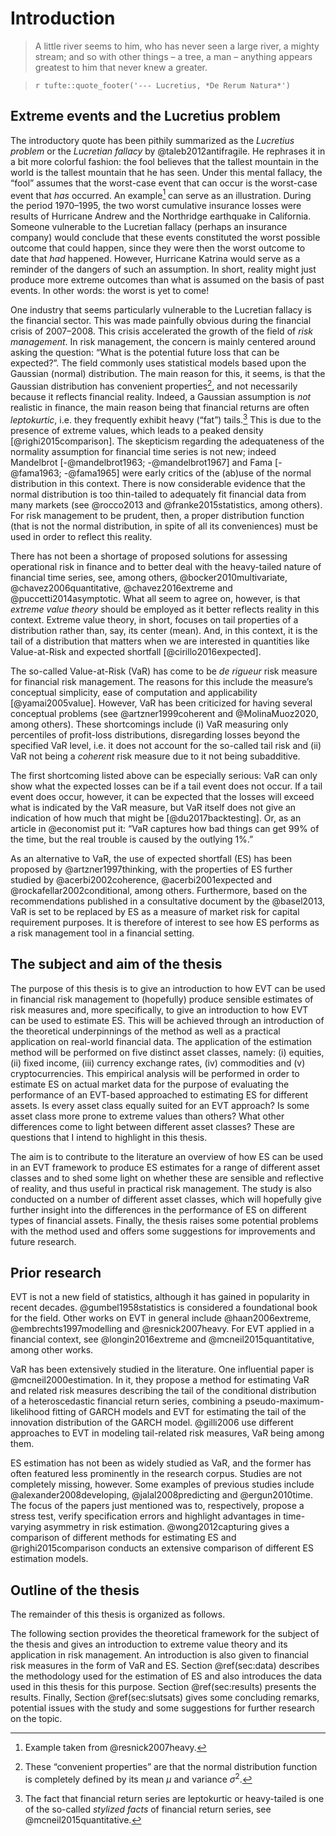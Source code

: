 <!-- # Introduction -->

# Introduction

> A little river seems to him, who has never seen a large river, a mighty stream; and so with other things -- a tree, a man -- anything appears greatest to him that never knew a greater.

> `r tufte::quote_footer('--- Lucretius, *De Rerum Natura*')`

## Extreme events and the Lucretius problem

The introductory quote has been pithily summarized as the *Lucretius problem* or the *Lucretian fallacy* by @taleb2012antifragile. He rephrases it in a bit more colorful fashion: the fool believes that the tallest mountain in the world is the tallest mountain that he has seen. Under this mental fallacy, the "fool" assumes that the worst-case event that can occur is the worst-case event that *has* occurred. An example[^resnickexample] can serve as an illustration. During the period 1970--1995, the two worst cumulative insurance losses were results of Hurricane Andrew and the Northridge earthquake in California. Someone vulnerable to the Lucretian fallacy (perhaps an insurance company) would conclude that these events constituted the worst possible outcome that could happen, since they were then the worst outcome to date that *had* happened. However, Hurricane Katrina would serve as a reminder of the dangers of such an assumption. In short, reality might just produce more extreme outcomes than what is assumed on the basis of past events. In other words: the worst is yet to come!

One industry that seems particularly vulnerable to the Lucretian fallacy is the financial sector. This was made painfully obvious during the financial crisis of 2007--2008. This crisis accelerated the growth of the field of *risk management*. In risk management, the concern is mainly centered around asking the question: "What is the potential future loss that can be expected?". The field commonly uses statistical models based upon the Gaussian (normal) distribution. The main reason for this, it seems, is that the Gaussian distribution has convenient properties[^normalproperties], and not necessarily because it reflects financial reality. Indeed, a Gaussian assumption is *not* realistic in finance, the main reason being that financial returns are often *leptokurtic*, i.e. they frequently exhibit heavy ("fat") tails.[^leptokurtic] This is due to the presence of extreme values, which leads to a peaked density [@righi2015comparison]. The skepticism regarding the adequateness of the normality assumption for financial time series is not new; indeed Mandelbrot [-@mandelbrot1963; -@mandelbrot1967] and Fama [-@fama1963; -@fama1965] were early critics of the (ab)use of the normal distribution in this context. There is now considerable evidence that the normal distribution is too thin-tailed to adequately fit financial data from many markets (see @rocco2013 and @franke2015statistics, among others). For risk management to be prudent, then, a proper distribution function (that is not the normal distribution, in spite of all its conveniences) must be used in order to reflect this reality.

There has not been a shortage of proposed solutions for assessing operational risk in finance and to better deal with the heavy-tailed nature of financial time series, see, among others, @bocker2010multivariate, @chavez2006quantitative, @chavez2016extreme and @puccetti2014asymptotic. What all seem to agree on, however, is that *extreme value theory* should be employed as it better reflects reality in this context. Extreme value theory, in short, focuses on tail properties of a distribution rather than, say, its center (mean). And, in this context, it is the tail of a distribution that matters when we are interested in quantities like Value-at-Risk and expected shortfall [@cirillo2016expected].

The so-called Value-at-Risk (VaR) has come to be *de rigueur* risk measure for financial risk management. The reasons for this include the measure's conceptual simplicity, ease of computation and applicability [@yamai2005value]. However, VaR has been criticized for having several conceptual problems (see @artzner1999coherent and @MolinaMuoz2020, among others). These shortcomings include (i) VaR measuring only percentiles of profit-loss distributions, disregarding losses beyond the specified VaR level, i.e. it does not account for the so-called tail risk and (ii) VaR not being a *coherent* risk measure due to it not being subadditive.

The first shortcoming listed above can be especially serious: VaR can only show what the expected losses can be if a tail event does not occur. If a tail event does occur, however, it can be expected that the losses will exceed what is indicated by the VaR measure, but VaR itself does not give an indication of how much that might be [@du2017backtesting]. Or, as an article in @economist put it: "VaR captures how bad things can get 99% of the time, but the real trouble is caused by the outlying 1%."

As an alternative to VaR, the use of expected shortfall (ES) has been proposed by @artzner1997thinking, with the properties of ES further studied by @acerbi2002coherence, @acerbi2001expected and @rockafellar2002conditional, among others. Furthermore, based on the recommendations published in a consultative document by the @basel2013, VaR is set to be replaced by ES as a measure of market risk for capital requirement purposes. It is therefore of interest to see how ES performs as a risk management tool in a financial setting.

## The subject and aim of the thesis

The purpose of this thesis is to give an introduction to how EVT can be used in financial risk management to (hopefully) produce sensible estimates of risk measures and, more specifically, to give an introduction to how EVT can be used to estimate ES. This will be achieved through an introduction of the theoretical underpinnings of the method as well as a practical application on real-world financial data. The application of the estimation method will be performed on five distinct asset classes, namely: (i) equities, (ii) fixed income, (iii) currency exchange rates, (iv) commodities and (v) cryptocurrencies. This empirical analysis will be performed in order to estimate ES on actual market data for the purpose of evaluating the performance of an EVT-based approached to estimating ES for different assets. Is every asset class equally suited for an EVT approach? Is some asset class more prone to extreme values than others? What other differences come to light between different asset classes? These are questions that I intend to highlight in this thesis. 

The aim is to contribute to the literature an overview of how ES can be used in an EVT framework to produce ES estimates for a range of different asset classes and to shed some light on whether these are sensible and reflective of reality, and thus useful in practical risk management. The study is also conducted on a number of different asset classes, which will hopefully give further insight into the differences in the performance of ES on different types of financial assets. Finally, the thesis raises some potential problems with the method used and offers some suggestions for improvements and future research.  

## Prior research

EVT is not a new field of statistics, although it has gained in popularity in recent decades. @gumbel1958statistics is considered a foundational book for the field. Other works on EVT in general include @haan2006extreme, @embrechts1997modelling and @resnick2007heavy. For EVT applied in a financial context, see @longin2016extreme and @mcneil2015quantitative, among other works.

VaR has been extensively studied in the literature. One influential paper is @mcneil2000estimation. In it, they propose a method for estimating VaR and related risk measures describing the tail of the conditional distribution of a heteroscedastic financial return series, combining a pseudo-maximum-likelihood fitting of GARCH models and EVT for estimating the tail of the innovation distribution of the GARCH model. @gilli2006 use different approaches to EVT in modeling tail-related risk measures, VaR being among them. 

ES estimation has not been as widely studied as VaR, and the former has often featured less prominently in the research corpus. Studies are not completely missing, however. Some examples of previous studies include @alexander2008developing, @jalal2008predicting and @ergun2010time. The focus of the papers just mentioned was to, respectively, propose a stress test, verify specification errors and highlight advantages in time-varying asymmetry in risk estimation. @wong2012capturing gives a comparison of different methods for estimating ES and @righi2015comparison conducts an extensive comparison of different ES estimation models. 

## Outline of the thesis

The remainder of this thesis is organized as follows.

The following section provides the theoretical framework for the subject of the thesis and gives an introduction to extreme value theory and its application in risk management. An introduction is also given to financial risk measures in the form of VaR and ES. Section \@ref(sec:data) describes the methodology used for the estimation of ES and also introduces the data used in this thesis for this purpose. Section \@ref(sec:results) presents the results. Finally, Section \@ref(sec:slutsats) gives some concluding remarks, potential issues with the study and some suggestions for further research on the topic.


[^leptokurtic]: The fact that financial return series are leptokurtic or heavy-tailed is one of the so-called *stylized facts* of financial return series, see @mcneil2015quantitative.

[^normalproperties]: These "convenient properties" are that the normal distribution function is completely defined by its mean $\mu$ and variance $\sigma^2$.

[^resnickexample]: Example taken from @resnick2007heavy.

\newpage
